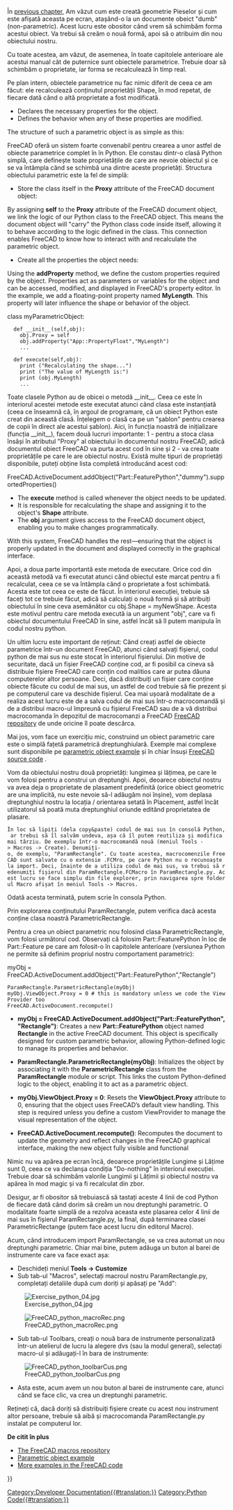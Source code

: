 <languages/>

{{Docnav
|[[Manual:Creating and manipulating geometry|Creating and manipulating geometry]]
|[[Manual:Creating interface tools|Creating interface tools]]
|[[Manual:Introduction|Manual start]]
|IconC=Crystal Clear manual.png
}}

{{Manual:TOC}}

<div class="mw-translate-fuzzy">
În [[Manual:Creating and manipulating geometry|previous chapter]], Am văzut cum este creată geometrie Pieselor și cum este afișată aceasta pe ecran, atașând-o la un documente obeict "dumb" (non-parametric). Acest lucru este obositor când vrem să schimbăm forma acestui obiect. Va trebui să creăm o nouă formă, apoi să o atribuim din nou obiectului nostru.
</div>

<div class="mw-translate-fuzzy">
Cu toate acestea, am văzut, de asemenea, în toate capitolele anterioare ale acestui manual cât de puternice sunt obiectele parametrice. Trebuie doar să schimbăm o proprietate, iar forma se recalculează în timp real.
</div>

<div class="mw-translate-fuzzy">
Pe plan intern, obiectele parametrice nu fac nimic diferit de ceea ce am făcut: ele recalculează conținutul proprietății Shape, în mod repetat, de fiecare dată când o altă proprietate a fost modificată.
</div>

* Declares the necessary properties for the object.
* Defines the behavior when any of these properties are modified.
The structure of such a parametric object is as simple as this:

{{Code|code=
class myParametricObject:

    def __init__(self, obj):
        obj.Proxy = self
        obj.addProperty("App::PropertyFloat", "MyLength")
        ...

    def execute(self,obj):
        print ("Recalculating the shape...")
        print ("The value of MyLength is:")
        print (obj.MyLength)
        ...
}}

<div class="mw-translate-fuzzy">
FreeCAD oferă un sistem foarte convenabil pentru crearea a unor astfel de obiecte parametrice complet în în Python. Ele constau dintr-o clasă Python simplă, care definește toate proprietățile de care are nevoie obiectul și ce se va întâmpla când se schimbă una dintre aceste proprietăți. Structura obiectului parametric este la fel de simplă:
</div>

* Store the class itself in the '''Proxy''' attribute of the FreeCAD document object:
By assigning '''self''' to the '''Proxy''' attribute of the FreeCAD document object, we link the logic of our Python class to the FreeCAD object. This means the document object will "carry" the Python class code inside itself, allowing it to behave according to the logic defined in the class. This connection enables FreeCAD to know how to interact with and recalculate the parametric object.

* Create all the properties the object needs:
Using the '''addProperty''' method, we define the custom properties required by the object. Properties act as parameters or variables for the object and can be accessed, modified, and displayed in FreeCAD's property editor. In the example, we add a floating-point property named '''MyLength'''. This property will later influence the shape or behavior of the object.

class myParametricObject:
 
   def __init__(self,obj):
     obj.Proxy = self
     obj.addProperty("App::PropertyFloat","MyLength")
     ...
        
   def execute(self,obj):
     print ("Recalculating the shape...")
     print ("The value of MyLength is:")
     print (obj.MyLength)
     ...

{{Code|code=
FreeCAD.ActiveDocument.addObject("Part::FeaturePython", "dummy").supportedProperties()
}}

<div class="mw-translate-fuzzy">
Toate clasele Python au de obicei o metodă __init__. Ceea ce este în interiorul acestei metode este executat atunci când clasa este  instanțiată (ceea ce înseamnă că, în argoul de programare, că un obiect Python este creat din această clasă. Înțelegem o clasă ca pe un "șablon" pentru crearea de copii în direct ale acestui șablon). Aici, în funcția noastră de inițializare (funcția __init__), facem două lucruri importante: 1 - pentru a stoca clasa însăși în atributul "Proxy" al obiectului în documentul nostru FreeCAD, adică documentul obiect FreeCAD va purta acest cod în sine și 2 - va crea toate proprietățile pe care le are obiectul nostru. Există multe tipuri de proprietăți disponibile, puteți obține lista completă introducând acest cod:
</div>

FreeCAD.ActiveDocument.addObject("Part::FeaturePython","dummy").supportedProperties()

* The '''execute''' method is called whenever the object needs to be updated.
* It is responsible for recalculating the shape and assigning it to the object's '''Shape''' attribute.
* The '''obj''' argument gives access to the FreeCAD document object, enabling you to make changes programmatically.
With this system, FreeCAD handles the rest—ensuring that the object is properly updated in the document and displayed correctly in the graphical interface.

<div class="mw-translate-fuzzy">
Apoi, a doua parte importantă este metoda de executare. Orice cod din această metodă va fi executat atunci când obiectul este marcat pentru a fi recalculat, ceea ce se va întâmpla când o proprietate a fost schimbată. Acesta este tot ceea ce este de făcut. În interiorul execuției, trebuie să faceți tot ce trebuie făcut, adică să calculați o nouă formă și să atribuiți obiectului în sine ceva asemănător cu obj.Shape = myNewShape. Acesta este motivul pentru care metoda execută ia un argument "obj", care va fi obiectul documentului FreeCAD în sine, astfel încât să îl putem manipula în codul nostru python.
</div>

<div class="mw-translate-fuzzy">
Un ultim lucru este important de reținut: Când creați astfel de obiecte parametrice într-un document FreeCAD, atunci când salvați fișierul, codul python de mai sus nu este stocat în interiorul fișierului. Din motive de securitate, dacă un fișier FreeCAD conține cod, ar fi posibil ca cineva să distribuie fișiere FreeCAD care conțin cod malitios care ar putea dăuna computerelor altor persoane. Deci, dacă distribuiți un fișier care conține obiecte făcute cu codul de mai sus, un astfel de cod trebuie să fie prezent și pe computerul care va deschide fișierul. Cea mai ușoară modalitate de a realiza acest lucru este de a salva codul de mai sus într-o macrocomandă și de a distribui macro-ul împreună cu fișierul FreeCAD sau de a vă distribui macrocomanda în depozitul de macrocomanzi a FreeCAD [[Macros_recipes | FreeCAD repository]] de unde oricine îl poate descărca.
</div>

Mai jos, vom face un exercițiu mic, construind un obiect parametric care este o simplă fațetă parametrică dreptunghiulară. Exemple mai complexe sunt disponibile pe [[Scripted_objects|parametric object example]] și în chiar însuși [https://github.com/FreeCAD/FreeCAD/blob/master/src/Mod/TemplatePyMod/FeaturePython.py FreeCAD source code] .

<div class="mw-translate-fuzzy">
Vom da obiectului nostru două proprietăți: lungimea și lățimea, pe care le vom folosi pentru a construi un dreptunghi. Apoi, deoarece obiectul nostru va avea deja o proprietate de plasament predefinită (orice obiect geometric are una implicită, nu este nevoie să-l adăugăm  noi înșine), vom deplasa dreptunghiul nostru  la locația / orientarea setată în Placement, astfel încât utilizatorul să poată muta dreptunghiul oriunde editând proprietatea de plasare.
</div>

{{Code|code=
class ParametricRectangle:

    def __init__(self,obj):
        obj.Proxy = self
        obj.addProperty("App::PropertyFloat", "Length")
        obj.addProperty("App::PropertyFloat", "Width")

    def execute(self, obj):
        # We need to import the FreeCAD module here too, because we might be running out of the Console
        # (in a macro, for example) where the FreeCAD module has not been imported automatically:
        import FreeCAD
        import Part

        # First we need to make sure the values of Length and Width are not 0
        # otherwise Part.LineSegment will complain that both points are equal:
        if (obj.Length == 0) or (obj.Width == 0):
            # If yes, exit this method without doing anything:
            return

        # We create 4 points for the 4 corners:
        v1 = FreeCAD.Vector(0, 0, 0)
        v2 = FreeCAD.Vector(obj.Length, 0, 0)
        v3 = FreeCAD.Vector(obj.Length,obj.Width, 0)
        v4 = FreeCAD.Vector(0, obj.Width, 0)

        # We create 4 edges:
        e1 = Part.LineSegment(v1, v2).toShape()
        e2 = Part.LineSegment(v2, v3).toShape()
        e3 = Part.LineSegment(v3, v4).toShape()
        e4 = Part.LineSegment(v4, v1).toShape()

        # We create a wire:
        w = Part.Wire([e1, e2, e3, e4])

        # We create a face:
        f = Part.Face(w)

        # All shapes have a Placement too. We give our shape the value of the placement
        # set by the user. This will move/rotate the face automatically.
        f.Placement = obj.Placement

        # All done, we can attribute our shape to the object!
        obj.Shape = f
}}

<div class="mw-translate-fuzzy">
 În loc să lipiți (dela copy&paste) codul de mai sus în consolă Python, ar trebui să îl salvăm undeva, așa că îl putem reutiliza și modifica mai târziu. De exemplu într-o macrocomandă nouă (meniul Tools -> Macros -> Create). Denumiți-o, de exemplu, "ParamRectangle". Cu toate acestea, macrocomenzile FreeCAD sunt salvate cu o extensie .FCMro, pe care Python nu o recunoaște la import. Deci, înainte de a utiliza codul de mai sus, va trebui să redenumiți fișierul din ParamRectangle.FCMacro în ParamRectangle.py. Acest lucru se face simplu din file explorer, prin navigarea spre folderul Macro afișat în meniul Tools -> Macros.
</div>

Odată acesta terminată, putem scrie în consola Python.

{{Code|code=
import ParamRectangle
}}

Prin explorarea conținutului ParamRectangle, putem verifica dacă acesta conține clasa noastră ParametricRectangle.

<div class="mw-translate-fuzzy">
Pentru a crea un obiect parametric nou folosind clasa ParametricRectangle, vom folosi următorul cod. Observați că folosim Part::FeaturePython în loc de Part::Feature pe care am folosit-o în capitolele anterioare (versiunea Python ne permite să definim propriul nostru comportament parametric):
</div>

{{Code|code=
myObj = FreeCAD.ActiveDocument.addObject("Part::FeaturePython", "Rectangle")
ParamRectangle.ParametricRectangle(myObj)
myObj.ViewObject.Proxy = 0 # This is mandatory unless we code the ViewProvider too.
FreeCAD.ActiveDocument.recompute()
}}

myObj = FreeCAD.ActiveDocument.addObject("Part::FeaturePython","Rectangle")
 ParamRectangle.ParametricRectangle(myObj)
 myObj.ViewObject.Proxy = 0 # this is mandatory unless we code the ViewProvider too
 FreeCAD.ActiveDocument.recompute()

* '''myObj = FreeCAD.ActiveDocument.addObject("Part::FeaturePython", "Rectangle")''': Creates a new '''Part::FeaturePython''' object named '''Rectangle''' in the active FreeCAD document. This object is specifically designed for custom parametric behavior, allowing Python-defined logic to manage its properties and behavior.

* '''ParamRectangle.ParametricRectangle(myObj)''': Initializes the object by associating it with the '''ParametricRectangle''' class from the '''ParamRectangle''' module or script. This links the custom Python-defined logic to the object, enabling it to act as a parametric object.

* '''myObj.ViewObject.Proxy = 0''': Resets the '''ViewObject.Proxy''' attribute to 0, ensuring that the object uses FreeCAD’s default view handling. This step is required unless you define a custom ViewProvider to manage the visual representation of the object.

* '''FreeCAD.ActiveDocument.recompute()''': Recomputes the document to update the geometry and reflect changes in the FreeCAD graphical interface, making the new object fully visible and functional

<div class="mw-translate-fuzzy">
Nimic nu va apărea pe ecran încă, deoarece proprietățile Lungime și Lățime sunt 0, ceea ce va declanșa condiția "Do-nothing" în interiorul execuției. Trebuie doar să schimbăm valorile Lungimii și Lățimii și obiectul nostru va apărea în mod magic și va fi recalculat din zbor.
</div>

<div class="mw-translate-fuzzy">
Desigur, ar fi obositor să trebuiască să tastați aceste 4 linii de cod Python de fiecare dată când dorim să creăm un nou dreptunghi parametric. O modalitate foarte simplă de a rezolva aceasta este plasarea celor 4 linii de mai sus în fișierul ParamRectangle.py, la final, după terminarea clasei ParametricRectange (putem face acest lucru din editorul Macro).
</div>

<div class="mw-translate-fuzzy">
Acum, când introducem import ParamRectangle, se va crea automat un nou dreptunghi parametric. Chiar mai bine, putem adăuga un buton al barei de instrumente care va face exact așa:
</div>

<div class="mw-translate-fuzzy">
* Deschideți meniul '''Tools -> Customize'''
* Sub tab-ul "Macros", selectați macroul nostru  ParamRectangle.py, completați detaliile după cum doriți și apăsați pe "Add":
 
[[Image:Exercise_python_04.jpg]]
</div>

[[File:FreeCAD_python_macroRec.png]]

* Sub tab-ul Toolbars, creați o nouă bara de instrumente personalizată într-un atelierul de lucru la alegere dvs (sau la modul general), selectați macro-ul și adăugați-l în bara de instrumente:

[[File:FreeCAD_python_toolbarCus.png]]

* Asta este, acum avem un nou buton al barei de instrumente care, atunci când se face clic, va crea un dreptunghi parametric.

<div class="mw-translate-fuzzy">
Rețineți că, dacă doriți să distribuiți fișiere create cu acest nou instrument altor persoane, trebuie să aibă și macrocomanda ParamRectangle.py instalat pe computerul lor.
</div>

'''De citit în plus'''

* [[Macros_recipes|The FreeCAD macros repository]]
* [[Scripted_objects|Parametric object example]]
* [https://github.com/FreeCAD/FreeCAD/blob/master/src/Mod/TemplatePyMod/FeaturePython.py More examples in the FreeCAD code]


{{Docnav
|[[Manual:Creating and manipulating geometry|Creating and manipulating geometry]]
|[[Manual:Creating interface tools|Creating interface tools]]
|[[Manual:Introduction|Manual start]]
|IconC=Crystal Clear manual.png
}}

{{Powerdocnavi{{#translation:}}}}
[[Category:Developer Documentation{{#translation:}}]]
[[Category:Python Code{{#translation:}}]]